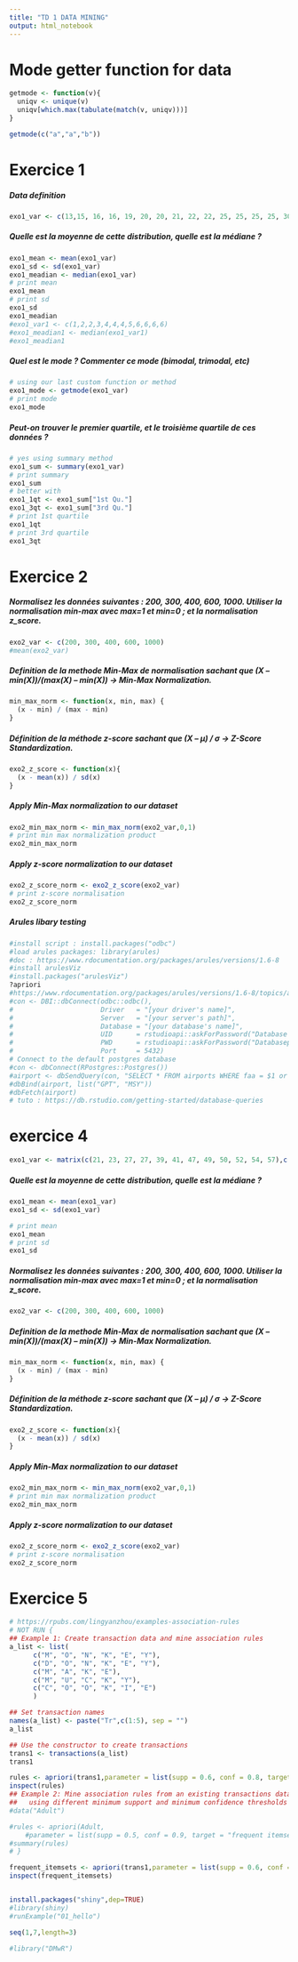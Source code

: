 ```yaml
---
title: "TD 1 DATA MINING"
output: html_notebook
---
```


# Mode getter function for data

```r
getmode <- function(v){
  uniqv <- unique(v)
  uniqv[which.max(tabulate(match(v, uniqv)))]
}

getmode(c("a","a","b"))
```

# Exercice 1

##### Data definition
```r
exo1_var <- c(13,15, 16, 16, 19, 20, 20, 21, 22, 22, 25, 25, 25, 25, 30, 33, 33, 35, 35, 35, 35, 36, 40, 45, 46, 52, 70)
```
##### Quelle est la moyenne de cette distribution, quelle est la médiane ?
```r
exo1_mean <- mean(exo1_var)
exo1_sd <- sd(exo1_var)
exo1_meadian <- median(exo1_var)
# print mean
exo1_mean
# print sd
exo1_sd
exo1_meadian
#exo1_var1 <- c(1,2,2,3,4,4,4,5,6,6,6,6)
#exo1_meadian1 <- median(exo1_var1)
#exo1_meadian1
```
##### Quel est le mode ? Commenter ce mode (bimodal, trimodal, etc)
```r
# using our last custom function or method
exo1_mode <- getmode(exo1_var)
# print mode
exo1_mode
```
##### Peut-on trouver le premier quartile, et le troisième quartile de ces données ?
```r
# yes using summary method
exo1_sum <- summary(exo1_var)
# print summary
exo1_sum
# better with
exo1_1qt <- exo1_sum["1st Qu."]
exo1_3qt <- exo1_sum["3rd Qu."]
# print 1st quartile
exo1_1qt
# print 3rd quartile
exo1_3qt
```

# Exercice 2

##### Normalisez les données suivantes : 200, 300, 400, 600, 1000. Utiliser la normalisation min-max avec max=1 et min=0 ; et la normalisation z_score.
```r
exo2_var <- c(200, 300, 400, 600, 1000)
#mean(exo2_var)
```
##### Definition de la methode Min-Max de normalisation sachant que (X – min(X))/(max(X) – min(X)) -> Min-Max Normalization.
```r
min_max_norm <- function(x, min, max) {
  (x - min) / (max - min)
}
```
##### Définition de la méthode z-score sachant que (X – μ) / σ -> Z-Score Standardization.
```r
exo2_z_score <- function(x){
  (x - mean(x)) / sd(x)
}
```

##### Apply Min-Max normalization to our dataset
```r
exo2_min_max_norm <- min_max_norm(exo2_var,0,1)
# print min max normalization product
exo2_min_max_norm
```
##### Apply z-score normalization to our dataset
```r
exo2_z_score_norm <- exo2_z_score(exo2_var)
# print z-score normalisation
exo2_z_score_norm
```
##### Arules libary testing
```r
#install script : install.packages("odbc")
#load arules packages: library(arules)
#doc : https://www.rdocumentation.org/packages/arules/versions/1.6-8
#install arulesViz
#install.packages("arulesViz")
?apriori
#https://www.rdocumentation.org/packages/arules/versions/1.6-8/topics/apriori
#con <- DBI::dbConnect(odbc::odbc(),
#                      Driver   = "[your driver's name]",
#                      Server   = "[your server's path]",
#                      Database = "[your database's name]",
#                      UID      = rstudioapi::askForPassword("Database user"),
#                      PWD      = rstudioapi::askForPassword("Databasepassword"),
#                      Port     = 5432)
# Connect to the default postgres database
#con <- dbConnect(RPostgres::Postgres())
#airport <- dbSendQuery(con, "SELECT * FROM airports WHERE faa = $1 or faa = $2")
#dbBind(airport, list("GPT", "MSY"))
#dbFetch(airport)
# tuto : https://db.rstudio.com/getting-started/database-queries

```

# exercice 4
```r
exo1_var <- matrix(c(21, 23, 27, 27, 39, 41, 47, 49, 50, 52, 54, 57),c(9.5, 26.5, 7.8, 17.8, 31.4, 25.9, 27.4, 27.2, 31.2, 34.6, 42.5, 30))
```
##### Quelle est la moyenne de cette distribution, quelle est la médiane ?
```r
exo1_mean <- mean(exo1_var)
exo1_sd <- sd(exo1_var)

# print mean
exo1_mean
# print sd
exo1_sd
```
##### Normalisez les données suivantes : 200, 300, 400, 600, 1000. Utiliser la normalisation min-max avec max=1 et min=0 ; et la normalisation z_score.
```r
exo2_var <- c(200, 300, 400, 600, 1000)
```
##### Definition de la methode Min-Max de normalisation sachant que (X – min(X))/(max(X) – min(X)) -> Min-Max Normalization.
```r
min_max_norm <- function(x, min, max) {
  (x - min) / (max - min)
}
```
##### Définition de la méthode z-score sachant que (X – μ) / σ -> Z-Score Standardization.
```r
exo2_z_score <- function(x){
  (x - mean(x)) / sd(x)
}
```

##### Apply Min-Max normalization to our dataset
```r
exo2_min_max_norm <- min_max_norm(exo2_var,0,1)
# print min max normalization product
exo2_min_max_norm
```
##### Apply z-score normalization to our dataset
```r
exo2_z_score_norm <- exo2_z_score(exo2_var)
# print z-score normalisation
exo2_z_score_norm
```

# Exercice 5
```r
# https://rpubs.com/lingyanzhou/examples-association-rules
# NOT RUN {
## Example 1: Create transaction data and mine association rules
a_list <- list(
      c("M", "O", "N", "K", "E", "Y"),
      c("D", "O", "N", "K", "E", "Y"),
      c("M", "A", "K", "E"),
      c("M", "U", "C", "K", "Y"),
      c("C", "O", "O", "K", "I", "E")
      )

## Set transaction names
names(a_list) <- paste("Tr",c(1:5), sep = "")
a_list

## Use the constructor to create transactions
trans1 <- transactions(a_list)
trans1

rules <- apriori(trans1,parameter = list(supp = 0.6, conf = 0.8, target = "rules"))
inspect(rules)
## Example 2: Mine association rules from an existing transactions dataset 
##   using different minimum support and minimum confidence thresholds
#data("Adult")

#rules <- apriori(Adult, 
	#parameter = list(supp = 0.5, conf = 0.9, target = "frequent itemsets"))
#summary(rules)
# }
```


```r

frequent_itemsets <- apriori(trans1,parameter = list(supp = 0.6, conf = 0.8, target = "frequent itemsets"))
inspect(frequent_itemsets)
```

```r

```

```r
install.packages("shiny",dep=TRUE)
#library(shiny)
#runExample("01_hello")

seq(1,7,length=3)
```


```r
#library("DMwR")
```